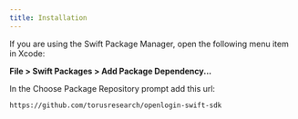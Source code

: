 ```yaml
---
title: Installation
---
```


If you are using the Swift Package Manager, open the following menu item in Xcode:

**File > Swift Packages > Add Package Dependency...**

In the Choose Package Repository prompt add this url:

```
https://github.com/torusresearch/openlogin-swift-sdk
```
